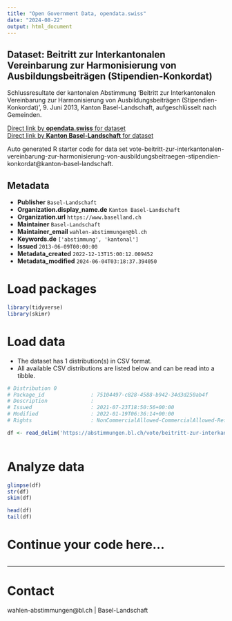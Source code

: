 ```yaml
---
title: "Open Government Data, opendata.swiss"
date: "2024-08-22"
output: html_document
---
```


## Dataset: Beitritt zur Interkantonalen Vereinbarung zur Harmonisierung von Ausbildungsbeiträgen (Stipendien-Konkordat)

Schlussresultate der kantonalen Abstimmung 'Beitritt zur Interkantonalen Vereinbarung zur Harmonisierung von Ausbildungsbeiträgen (Stipendien-Konkordat)', 9. Juni 2013, Kanton Basel-Landschaft, aufgeschlüsselt nach Gemeinden.

[Direct link by **opendata.swiss** for dataset](https://opendata.swiss/de/dataset/beitritt-zur-interkantonalen-vereinbarung-zur-harmonisierung-von-ausbildungsbeitragen-stipendie)<br>
[Direct link by **Kanton Basel-Landschaft** for dataset](https://abstimmungen.bl.ch/vote/beitritt-zur-interkantonalen-vereinbarung-zur-harmonisierung-von-ausbildungsbeitraegen-stipendien-konkordat/data)

Auto generated R starter code for data set vote-beitritt-zur-interkantonalen-vereinbarung-zur-harmonisierung-von-ausbildungsbeitraegen-stipendien-konkordat@kanton-basel-landschaft.

## Metadata

- **Publisher** `Basel-Landschaft`
- **Organization.display_name.de** `Kanton Basel-Landschaft`
- **Organization.url** `https://www.baselland.ch`
- **Maintainer** `Basel-Landschaft`
- **Maintainer_email** `wahlen-abstimmungen@bl.ch`
- **Keywords.de** `['abstimmung', 'kantonal']`
- **Issued** `2013-06-09T00:00:00`
- **Metadata_created** `2022-12-13T15:00:12.009452`
- **Metadata_modified** `2024-06-04T03:18:37.394050`


# Load packages

```r

library(tidyverse)
library(skimr)

```

# Load data

-   The dataset has 1 distribution(s) in CSV format.
-   All available CSV distributions are listed below and can be read into a tibble.

```r

# Distribution 0
# Package_id               : 75104497-c828-4588-b942-34d3d250ab4f
# Description              : 
# Issued                   : 2021-07-23T18:50:56+00:00
# Modified                 : 2022-01-19T06:36:14+00:00
# Rights                   : NonCommercialAllowed-CommercialAllowed-ReferenceRequired

df <- read_delim('https://abstimmungen.bl.ch/vote/beitritt-zur-interkantonalen-vereinbarung-zur-harmonisierung-von-ausbildungsbeitraegen-stipendien-konkordat/data-csv')



```

# Analyze data

```r

glimpse(df)
str(df)
skim(df)

head(df)
tail(df)

```

# Continue your code here...

```r

```

------------------------------------------------------------------------

# Contact

wahlen-abstimmungen@bl.ch | Basel-Landschaft
